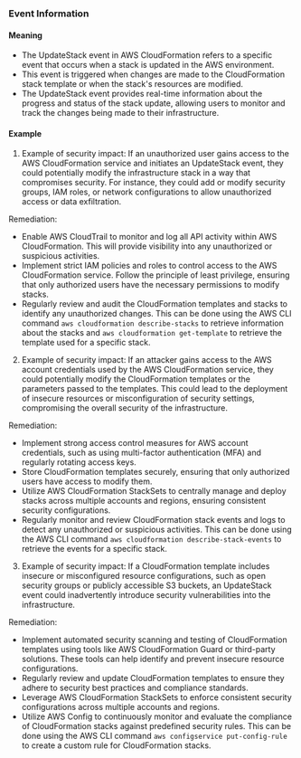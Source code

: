 
### Event Information

#### Meaning

- The UpdateStack event in AWS CloudFormation refers to a specific event that occurs when a stack is updated in the AWS environment.
- This event is triggered when changes are made to the CloudFormation stack template or when the stack's resources are modified.
- The UpdateStack event provides real-time information about the progress and status of the stack update, allowing users to monitor and track the changes being made to their infrastructure.

#### Example

1. Example of security impact: If an unauthorized user gains access to the AWS CloudFormation service and initiates an UpdateStack event, they could potentially modify the infrastructure stack in a way that compromises security. For instance, they could add or modify security groups, IAM roles, or network configurations to allow unauthorized access or data exfiltration.

Remediation:
- Enable AWS CloudTrail to monitor and log all API activity within AWS CloudFormation. This will provide visibility into any unauthorized or suspicious activities.
- Implement strict IAM policies and roles to control access to the AWS CloudFormation service. Follow the principle of least privilege, ensuring that only authorized users have the necessary permissions to modify stacks.
- Regularly review and audit the CloudFormation templates and stacks to identify any unauthorized changes. This can be done using the AWS CLI command `aws cloudformation describe-stacks` to retrieve information about the stacks and `aws cloudformation get-template` to retrieve the template used for a specific stack.

2. Example of security impact: If an attacker gains access to the AWS account credentials used by the AWS CloudFormation service, they could potentially modify the CloudFormation templates or the parameters passed to the templates. This could lead to the deployment of insecure resources or misconfiguration of security settings, compromising the overall security of the infrastructure.

Remediation:
- Implement strong access control measures for AWS account credentials, such as using multi-factor authentication (MFA) and regularly rotating access keys.
- Store CloudFormation templates securely, ensuring that only authorized users have access to modify them.
- Utilize AWS CloudFormation StackSets to centrally manage and deploy stacks across multiple accounts and regions, ensuring consistent security configurations.
- Regularly monitor and review CloudFormation stack events and logs to detect any unauthorized or suspicious activities. This can be done using the AWS CLI command `aws cloudformation describe-stack-events` to retrieve the events for a specific stack.

3. Example of security impact: If a CloudFormation template includes insecure or misconfigured resource configurations, such as open security groups or publicly accessible S3 buckets, an UpdateStack event could inadvertently introduce security vulnerabilities into the infrastructure.

Remediation:
- Implement automated security scanning and testing of CloudFormation templates using tools like AWS CloudFormation Guard or third-party solutions. These tools can help identify and prevent insecure resource configurations.
- Regularly review and update CloudFormation templates to ensure they adhere to security best practices and compliance standards.
- Leverage AWS CloudFormation StackSets to enforce consistent security configurations across multiple accounts and regions.
- Utilize AWS Config to continuously monitor and evaluate the compliance of CloudFormation stacks against predefined security rules. This can be done using the AWS CLI command `aws configservice put-config-rule` to create a custom rule for CloudFormation stacks.

